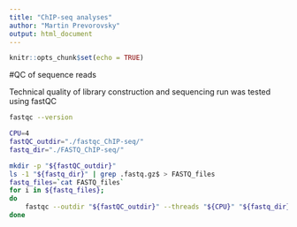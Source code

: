 ```yaml
---
title: "ChIP-seq analyses"
author: "Martin Prevorovsky"
output: html_document
---
```


```r
knitr::opts_chunk$set(echo = TRUE)
```

#QC of sequence reads

Technical quality of library construction and sequencing run was tested using fastQC

```bash
fastqc --version

CPU=4
fastQC_outdir="./fastqc_ChIP-seq/"
fastq_dir="./FASTQ_ChIP-seq/"

mkdir -p "${fastQC_outdir}"
ls -1 "${fastq_dir}" | grep .fastq.gz$ > FASTQ_files
fastq_files=`cat FASTQ_files`
for i in ${fastq_files};
do
	fastqc --outdir "${fastQC_outdir}" --threads "${CPU}" "${fastq_dir}${i}"
done
```

